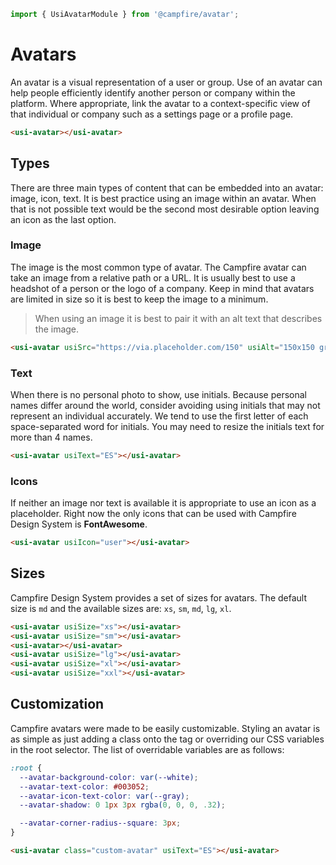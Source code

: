 ```ts
import { UsiAvatarModule } from '@campfire/avatar';
```

# Avatars
An avatar is a visual representation of a user or group. Use of an avatar can help people efficiently identify another
person or company within the platform. Where appropriate, link the avatar to a context-specific view of that individual
or company such as a settings page or a profile page.

```html
<usi-avatar></usi-avatar>
```

## Types
There are three main types of content that can be embedded into an avatar: image, icon, text. It is best practice using
an image within an avatar. When that is not possible text would be the second most desirable option leaving an icon
as the last option.

### Image
The image is the most common type of avatar. The Campfire avatar can take an image from a relative path or a URL. It is
usually best to use a headshot of a person or the logo of a company. Keep in mind that avatars are limited in size so
it is best to keep the image to a minimum.

> When using an image it is best to pair it with an alt text that describes the image.

```html
<usi-avatar usiSrc="https://via.placeholder.com/150" usiAlt="150x150 gray placeholder"></usi-avatar>
```

### Text
When there is no personal photo to show, use initials. Because personal names differ around the world, consider avoiding
using initials that may not represent an individual accurately. We tend to use the first letter of each space-separated
word for initials. You may need to resize the initials text for more than 4 names.

```html
<usi-avatar usiText="ES"></usi-avatar>
```

### Icons
If neither an image nor text is available it is appropriate to use an icon as a placeholder. Right now the only icons
that can be used with Campfire Design System is **FontAwesome**.

```html
<usi-avatar usiIcon="user"></usi-avatar>
```

## Sizes
Campfire Design System provides a set of sizes for avatars. The default size is `md` and the available sizes are: `xs`,
`sm`, `md`, `lg`, `xl`.

```html
<usi-avatar usiSize="xs"></usi-avatar>
<usi-avatar usiSize="sm"></usi-avatar>
<usi-avatar></usi-avatar>
<usi-avatar usiSize="lg"></usi-avatar>
<usi-avatar usiSize="xl"></usi-avatar>
<usi-avatar usiSize="xxl"></usi-avatar>
```

## Customization
Campfire avatars were made to be easily customizable. Styling an avatar is as simple as just adding a class onto the tag
or overriding our CSS variables in the root selector. The list of overridable variables are as follows:

```css
:root {
  --avatar-background-color: var(--white);
  --avatar-text-color: #003052;
  --avatar-icon-text-color: var(--gray);
  --avatar-shadow: 0 1px 3px rgba(0, 0, 0, .32);

  --avatar-corner-radius--square: 3px;
}
```

```html
<usi-avatar class="custom-avatar" usiText="ES"></usi-avatar>
```
